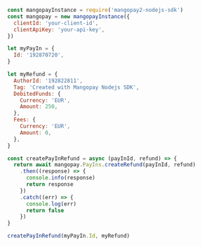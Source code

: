   
```javascript NodeJS  
const mangopayInstance = require('mangopay2-nodejs-sdk')
const mangopay = new mangopayInstance({
  clientId: 'your-client-id',
  clientApiKey: 'your-api-key',
})

let myPayIn = {
  Id: '192870720',
}

let myRefund = {
  AuthorId: '192822811',
  Tag: 'Created with Mangopay Nodejs SDK',
  DebitedFunds: {
    Currency: 'EUR',
    Amount: 250,
  },
  Fees: {
    Currency: 'EUR',
    Amount: 0,
  },
}

const createPayInRefund = async (payInId, refund) => {
  return await mangopay.PayIns.createRefund(payInId, refund)
    .then((response) => {
      console.info(response)
      return response
    })
    .catch((err) => {
      console.log(err)
      return false
    })
}

createPayInRefund(myPayIn.Id, myRefund)  
```